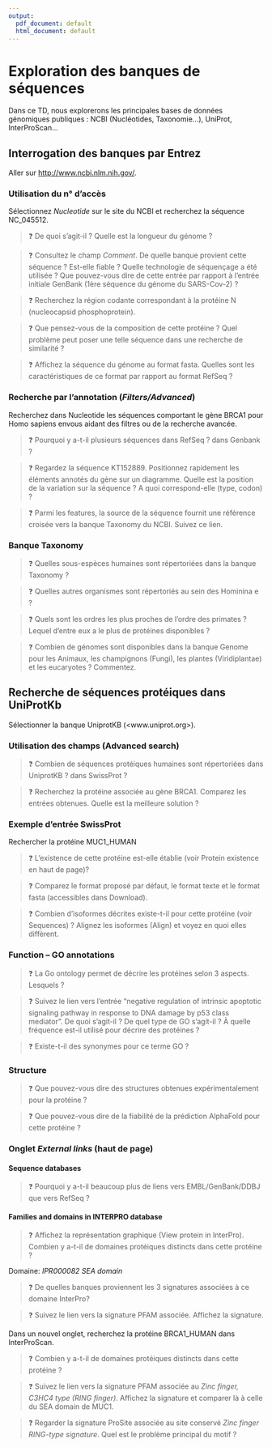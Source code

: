 ```yaml
---
output:
  pdf_document: default
  html_document: default
---
```

# Exploration des banques de séquences

Dans ce TD, nous explorerons les principales bases de données génomiques publiques : NCBI (Nucléotides, Taxonomie...), UniProt, InterProScan...

## Interrogation des banques par Entrez

Aller sur <http://www.ncbi.nlm.nih.gov/>.

### Utilisation du n° d’accès

Sélectionnez *Nucleotide* sur le site du NCBI et recherchez la séquence NC_045512. 

> ❓ De quoi s’agit-il ? Quelle est la longueur du génome ?

> ❓ Consultez le champ *Comment*. De quelle banque provient cette séquence ? Est-elle fiable ? Quelle technologie de séquençage a été utilisée ? Que pouvez-vous dire de cette entrée par rapport à l’entrée initiale GenBank (1ère séquence du génome du SARS-Cov-2) ?

> ❓ Recherchez la région codante correspondant à la protéine N (nucleocapsid phosphoprotein).

> ❓ Que pensez-vous de la composition de cette protéine ? Quel problème peut poser une telle séquence dans une recherche de similarité ?

> ❓ Affichez la séquence du génome au format fasta. Quelles sont les caractéristiques de ce format par rapport au format RefSeq ?

### Recherche par l’annotation (*Filters/Advanced*)

Recherchez dans Nucleotide les séquences comportant le gène BRCA1 pour Homo sapiens envous aidant des filtres ou de la recherche avancée.

> ❓ Pourquoi y a-t-il plusieurs séquences dans RefSeq ? dans Genbank ?

> ❓ Regardez la séquence KT152889. Positionnez rapidement les éléments annotés du gène sur un diagramme. Quelle est la position de la variation sur la séquence ? A quoi correspond-elle (type, codon) ?

> ❓ Parmi les features, la source de la séquence fournit une référence croisée vers la banque Taxonomy du NCBI. Suivez ce lien.

### Banque Taxonomy

> ❓ Quelles sous-espèces humaines sont répertoriées dans la banque Taxonomy ?

> ❓ Quelles autres organismes sont répertoriés au sein des Hominina 
e ?

> ❓ Quels sont les ordres les plus proches de l’ordre des primates ? Lequel d’entre eux a le plus de protéines disponibles ?

> ❓ Combien de génomes sont disponibles dans la banque Genome pour les Animaux, les champignons (Fungi), les plantes (Viridiplantae) et les eucaryotes ? Commentez.

## Recherche de séquences protéiques dans UniProtKb 

Sélectionner la banque UniprotKB (<www.uniprot.org>).

### Utilisation des champs (Advanced search)

> ❓ Combien de séquences protéiques humaines sont répertoriées dans UniprotKB ? dans SwissProt ?

> ❓ Recherchez la protéine associée au gène BRCA1. Comparez les entrées obtenues. Quelle est la meilleure solution ?

### Exemple d’entrée SwissProt

Rechercher la protéine MUC1_HUMAN

> ❓ L’existence de cette protéine est-elle établie (voir Protein existence en haut de page)?

> ❓ Comparez le format proposé par défaut, le format texte et le format fasta (accessibles dans Download).

> ❓ Combien d’isoformes décrites existe-t-il pour cette protéine (voir Sequences) ? Alignez les isoformes (Align) et voyez en quoi elles diffèrent.


### Function – GO annotations

> ❓ La Go ontology permet de décrire les protéines selon 3 aspects. Lesquels ?

> ❓ Suivez le lien vers l'entrée "negative regulation of intrinsic apoptotic signaling pathway in response to DNA damage by p53 class mediator".  De quoi s'agit-il ? De quel type de GO s'agit-il ? À quelle fréquence est-il utilisé pour décrire des protéines ?

> ❓ Existe-t-il des synonymes pour ce terme GO ?

### Structure

> ❓ Que pouvez-vous dire des structures obtenues expérimentalement pour la protéine ?

> ❓ Que pouvez-vous dire de la fiabilité de la prédiction AlphaFold pour cette protéine ?

### Onglet *External links* (haut de page)

#### Sequence databases

> ❓ Pourquoi y a-t-il beaucoup plus de liens vers EMBL/GenBank/DDBJ que vers RefSeq ?

#### Families and domains in INTERPRO database

> ❓ Affichez la représentation graphique (View protein in InterPro). Combien y a-t-il de domaines protéiques distincts dans cette protéine ?

Domaine: *IPR000082 SEA domain* 

> ❓ De quelles banques proviennent les 3 signatures associées à ce domaine  InterPro?
  
> ❓ Suivez le lien vers la signature PFAM associée. Affichez la signature.

Dans un nouvel onglet, recherchez la protéine BRCA1_HUMAN dans InterProScan. 

> ❓ Combien y a-t-il de domaines protéiques distincts dans cette protéine ?

> ❓ Suivez le lien  vers la signature PFAM associée au *Zinc finger, C3HC4 type (RING finger)*.  Affichez la signature et comparer là à celle du SEA domain de MUC1. 

> ❓ Regarder la signature ProSite associée  au site conservé *Zinc finger RING-type signature*. Quel est le problème principal du motif ?
